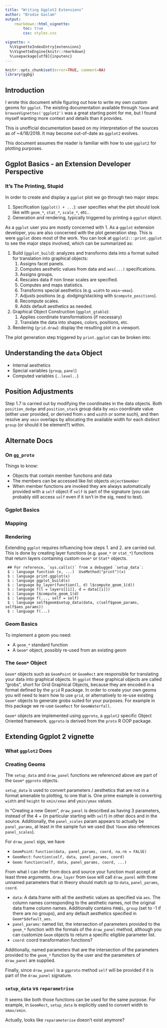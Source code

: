 ```yaml
---
title: "Writing Ggplot2 Extensions"
author: "Brodie Gaslam"
output:
    rmarkdown::html_vignette:
        toc: true
        css: styles.css

vignette: >
  %\VignetteIndexEntry{extensions}
  %\VignetteEngine{knitr::rmarkdown}
  %\usepackage[utf8]{inputenc}
---
```


```r
knitr::opts_chunk$set(error=TRUE, comment=NA)
library(ggbg)
```

## Introduction

I wrote this document while figuring out how to write my own custom geoms for
`ggplot`.  The existing documentation available through `?Geom` and
`browseVignettes('ggplot2')` was a great starting point for me, but I found
myself wanting more context and details than it provides.

This is unofficial documentation based on my interpretation of the sources as of
~4/18/2018.  It may become out-of-date as `ggplot2` evolves.

This document assumes the reader is familiar with how to use `ggplot2` for
plotting purposes.


## Ggplot Basics - an Extension Developer Perspective

### It's The Printing, Stupid

In order to create and display a `ggplot` plot we go through two major steps:

1. Specification (`ggplot() + ...`): user specifies what the plot
   should look like with `geom_*`, `stat_*`, `scale_*`, etc..
2. Generation and rendering, typically triggered by printing a `ggplot`
   object.

As a `ggplot` user you are mostly concerned with 1.  As a `ggplot` extension
developer, you are also concerned with the plot generation step.  This is
were `ggplot` does most of the work.  You can look at `ggplot2:::print.ggplot`
to see the major steps involved, which can be summarized as:

1. Build (`ggplot_build`): analyzes and transforms data into a format suited for
   translation into graphical objects:
    1. Assigns facet panels.
    2. Computes aesthetic values from data and `aes(...)` specifications.
    3. Assigns groups.
    4. Rescales data if non linear scales are specified.
    5. Computes and maps statistics.
    6. Transforms special aesthetics (e.g. `width` to `xmin`-`xmax`).
    7. Adjusts positions (e.g. dodging/stacking with `$compute_positions`).
    8. Recompute scales.
    9. Adds default aesthetics as needed.
2. Graphical Object Construction (`ggplot_gtable`):
    1. Applies coordinate transformations (if necessary)
    2. Translate the data into shapes, colors, positions, etc.
3. Rendering (`grid.draw`): display the resulting plot in a viewport.

The plot
generation step triggered by `print.ggplot` can be broken into:

## Understanding the `data` Object

* Internal aesthetics
* Special variables (`group`, `panel`)
* Computed variables (`..level..`)

## Position Adjustments

Step 1.7 is carried out by modifying the coordinates in the data objects.
Both `position_dodge` and `position_stack` group data by `xmin` coordinate value
(either user provided, or derived from `x` and `width` or some such), and then
resolve any `xmin` overlaps by allocating the available width for each distinct
`group` (or should it be element?) within.

## Alternate Docs

### On `gg_proto`

Things to know:

* Objects that contain member functions and data
* The members can be accessed like list objects `object$member`
* When member functions are invoked they are always automatically provided with
  a `self` object if `self` is part of the signature (you can probably still
  access `self` even if it isn't in the sig, need to test).

### Ggplot Basics

### Mapping


### Rendering



Extending `ggplot` requires influencing how steps 1. and 2. are carried out.
This is done by creating layer functions (e.g. `geom_*` or `stat_*`) functions that return layers containing custom `Geom*` or `Stat*` objects.



```
 ## For reference, `sys.calls()` from a debugged `setup_data`:
 $ : language function (x, ...)  UseMethod("print")(x)
 $ : language print.ggplot(x)
 $ : language ggplot_build(x)
 $ : language by_layer(function(l, d) l$compute_geom_1(d))
 $ : language f(l = layers[[i]], d = data[[i]])
 $ : language l$compute_geom_1(d)
 $ : language f(..., self = self)
 $ : language self$geom$setup_data(data, c(self$geom_params, self$aes_params))
 $ : language f(...)
```

### Geom Basics

To implement a geom you need:

* A `geom_*` standard function
* A `Geom*` object, possibly re-used from an existing geom

### The `Geom*` Object

`Geom*` objects such as `GeomPoint` or `GeomRect` are responsible for
translating your data into graphical objects.  In `ggplot` these graphical
objects are called "grobs", short for Grid Graphical Objects, because they are
encoded in a format defined by the `grid` R package.  In order to create your
own geoms you will need to learn how to use `grid`, or alternatively to re-use
existing `Geom*` objects to generate grobs suited for your purposes.  For
example in this package we re-use `GeomRect` for `GeomWaterfall`.

`Geom*` objects are implemented using `ggproto`, a `ggplot2` specific Object
Oriented framework.  `ggproto` is derived from the `proto` R OOP package.



## Extending Ggplot 2 vignette

### What `ggplot2` Does

### Creating Geoms

The `setup_data` and `draw_panel` functions we referenced above are part of the
`Geom*` `ggproto` objects.

`setup_data` is used to convert parameters / aesthetics that are not in a format
amenable to plotting, to one that is.  One prime example is converting `width`
and `height` to `xmin/xmax` and `ymin/ymax` values.


In "Creating a new Geom", `draw_panel` is described as having 3 parameters,
instead of the 4 + (in particular starting with `self`) in other docs and in the
source.  Additionally, the `panel_scales` param appears to actually be
`panel_params`, at least in the sample fun we used (but `?Geom` also references
`panel_scales`).

For `draw_panel` sigs, we have

* `GeomPoint`: `function(data, panel_params, coord, na.rm = FALSE)`
* `GeomRect`: `function(self, data, panel_params, coord)`
* `Geom`: `function(self, data, panel_params, coord, ...)`

From what I can infer from docs and source your function must accept at least
three arguments.  `draw_layer` from `Geom` will call `draw_panel` with three
unnamed parameters that in theory should match up to `data`, `panel_params`,
`coord`.

* `data`: A data.frame with all the aesthetic values as specified via `aes`.
  The column names corresponding to the aesthetic names, not the original data
  frame column names.  Additionally contains `PANEL`, `group` (set to -1 if
  there are no groups), and any default aesthetics specified in
  `Geom*$default_aes`.
* `panel_params`: named list, the intersection of parameters provided to the
  `geom_*` function with the formals of the `draw_panel` method, although you
  can customize `Geom` objects to return a specific eligible parameter list.
* `coord`: coord transformation functions?

Additionally, named parameters that are the intersection of the parameters
provided to the `geom_*` function by the user and the parameters of `draw_panel`
are supplied.

Finally, since `draw_panel` is a `ggproto` method `self` will be provided if it
is part of the `draw_panel` signature.

### `setup_data` vs `reparametrise`

It seems like both those functions can be used for the same purpose.  For
example, in `GeomRect`, `setup_data` is explicitly used to convert width to
`xmax/xmin`.

Actually, looks like `reparameterise` doesn't exist anymore?


